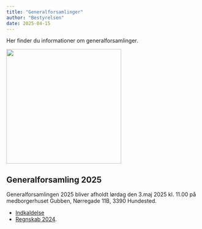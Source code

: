 ```yaml
---
title: "Generalforsamlinger"
author: "Bestyrelsen"
date: 2025-04-15
---
```


Her finder du informationer om generalforsamlinger.

![](gubben.jpg){width="300"}

## Generalforsamling 2025

Generalforsamlingen 2025 bliver afholdt lørdag den 3.maj 2025 kl. 11.00 på medborgerhuset Gubben, Nørregade 11B, 3390 Hundested. 

- [Indkaldelse](Indkaldelse_GF_2025.pdf)
- [Regnskab 2024](2024_Regnskab.pdf).
